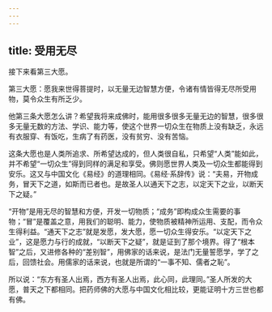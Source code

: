 ```yaml
---
---
---
```

title: 受用无尽
---




接下来看第三大愿。


第三大愿：愿我来世得菩提时，以无量无边智慧方便，令诸有情皆得无尽所受用物，莫令众生有所乏少。


他第三条大愿怎么讲？希望我将来成佛时，能用很多很多无量无边的智慧，很多很多无量无数的方法、学识、能力等，使这个世界一切众生在物质上没有缺乏，永远有衣服穿、有饭吃，生病了有药医，没有贫穷、没有苦恼。

这条大愿也是人类所追求、所希望达成的，但人类很自私，只希望“人类”能如此，并不希望“一切众生”得到同样的满足和享受。佛则愿世界人类及一切众生都能得到安乐。这又与中国文化《易经》的道理相同。《易经·系辞传》说：“夫易，开物成务，冒天下之道，如斯而已者也。是故圣人以通天下之志，以定天下之业，以断天下之疑。”

“开物”是用无尽的智慧和方便，开发一切物质；“成务”即构成众生需要的事物；“冒”是覆盖之意，用我们的聪明、能力，使物质被精神所运用、支配，而令众生得利益。“通天下之志”就是发愿，发大愿，愿一切众生得安乐。“以定天下之业”，这是愿力与行的成就，“以断天下之疑”，就是证到了那个境界。得了“根本智”之后，又进修各种的“差别智”，用佛家的话来说，是法门无量誓愿学，学了之后，回馈社会。用儒家的话来说，也就是所谓的“一事不知、儒者之恥”。

所以说：“东方有圣人出焉，西方有圣人出焉，此心同，此理同。”圣人所发的大愿，普天之下都相同。把药师佛的大愿与中国文化相比较，更能证明十方三世也都有佛。